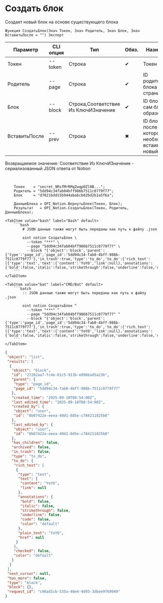 ﻿---
sidebar_position: 1
description: Создать блок и другие функции для работы с Notion в Открытом пакете интеграций - бесплатной open-source библиотеке интеграций для 1С:Предприятие 8, OneScript и CLI
keywords: [1C, 1С, 1С:Предприятие, 1С:Предприятие 8.3, API, Интеграция, Сервисы, Обмен, OneScript, CLI, Notion]
---


# Создать блок
 Создает новый блок на основе существующего блока



`Функция СоздатьБлок(Знач Токен, Знач Родитель, Знач Блок, Знач ВставитьПосле = "") Экспорт`

  | Параметр | CLI опция | Тип | Обяз. | Назначение |
  |-|-|-|-|-|
  | Токен | --token | Строка | &#x2714; | Токен |
  | Родитель | --page | Строка | &#x2714; | ID родительского блока или страницы |
  | Блок | --block | Строка,Соответствие Из КлючИЗначение | &#x2714; | ID блока или сам блок образец |
  | ВставитьПосле | --prev | Строка | &#x2716; | ID блока, после которого необходимо встаивть новый |

  
  Возвращаемое значение:   Соответствие Из КлючИЗначение - сериализованный JSON ответа от Notion

<br/>



```bsl title="Пример использования для 1С:Предприятие/OneScript"
    Токен    = "secret_9RsfMrRMqZwqp0Zl0B...";
    Родитель = "5dd94c34fab04bff986b7511c0779f77";
    Блок     = "d7021bdd15b944ababcb02bd2b1a5f6a";

    ДанныеБлока = OPI_Notion.ВернутьБлок(Токен, Блок);
    Результат   = OPI_Notion.СоздатьБлок(Токен, Родитель, ДанныеБлока);
```
    

 <Tabs>
  
    <TabItem value="bash" label="Bash" default>
        ```bash
            # JSON данные также могут быть переданы как путь к файлу .json
            
            oint notion СоздатьБлок \
              --token "***" \
              --page "5dd94c34fab04bff986b7511c0779f77" \
              --block "{'object':'block','parent':{'type':'page_id','page_id':'5dd94c34-fab0-4bff-986b-7511c0779f77'},'in_trash':true,'type':'to_do','to_do':{'rich_text':[{'type':'text','text':{'content':'YoYO','link':null},'annotations':{'bold':false,'italic':false,'strikethrough':false,'underline':false,'code':false,'color':'default'},'plain_text':'YoYO','href':null}],'checked':false,'color':'default'}}"
        ```
    </TabItem>
  
    <TabItem value="bat" label="CMD/Bat" default>
        ```batch
            :: JSON данные также могут быть переданы как путь к файлу .json
            
            oint notion СоздатьБлок ^
              --token "***" ^
              --page "5dd94c34fab04bff986b7511c0779f77" ^
              --block "{'object':'block','parent':{'type':'page_id','page_id':'5dd94c34-fab0-4bff-986b-7511c0779f77'},'in_trash':true,'type':'to_do','to_do':{'rich_text':[{'type':'text','text':{'content':'YoYO','link':null},'annotations':{'bold':false,'italic':false,'strikethrough':false,'underline':false,'code':false,'color':'default'},'plain_text':'YoYO','href':null}],'checked':false,'color':'default'}}"
        ```
    </TabItem>
</Tabs>


```json title="Результат"
{
 "object": "list",
 "results": [
  {
   "object": "block",
   "id": "27282aa7-fc4e-81c5-913b-e096bad5a23b",
   "parent": {
    "type": "page_id",
    "page_id": "5dd94c34-fab0-4bff-986b-7511c0779f77"
   },
   "created_time": "2025-09-18T08:54:00Z",
   "last_edited_time": "2025-09-18T08:54:00Z",
   "created_by": {
    "object": "user",
    "id": "8b07422e-eeea-40d1-8d5e-c784211825b0"
   },
   "last_edited_by": {
    "object": "user",
    "id": "8b07422e-eeea-40d1-8d5e-c784211825b0"
   },
   "has_children": false,
   "archived": false,
   "in_trash": false,
   "type": "to_do",
   "to_do": {
    "rich_text": [
     {
      "type": "text",
      "text": {
       "content": "YoYO",
       "link": null
      },
      "annotations": {
       "bold": false,
       "italic": false,
       "strikethrough": false,
       "underline": false,
       "code": false,
       "color": "default"
      },
      "plain_text": "YoYO",
      "href": null
     }
    ],
    "checked": false,
    "color": "default"
   }
  }
 ],
 "next_cursor": null,
 "has_more": false,
 "type": "block",
 "block": {},
 "request_id": "c96ad1cb-535a-40e4-9d93-3dbee9f69949"
}
```
